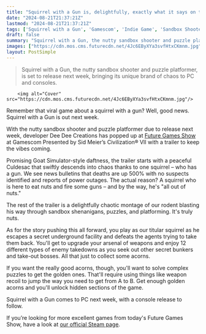```yaml
---
title: "Squirrel with a Gun is, delightfully, exactly what it says on the tin, and it's out on Steam next week"
date: "2024-08-21T21:37:21Z"
lastmod: "2024-08-21T21:37:21Z"
tags: ['Squirrel with a Gun', 'Gamescom', 'Indie Game', 'Sandbox Shooter', 'Puzzle Platformer', 'Comedy', 'Chaotic', 'PC', 'Console']
draft: false
summary: "Squirrel with a Gun, the nutty sandbox shooter and puzzle platformer, is set to release next week, bringing its unique brand of chaos to PC and consoles."
images: ["https://cdn.mos.cms.futurecdn.net/4Jc6EByXYa3svfHtxCKmnm.jpg"]
layout: PostSimple
---
```

> Squirrel with a Gun, the nutty sandbox shooter and puzzle platformer, is set to release next week, bringing its unique brand of chaos to PC and consoles.


        <img alt="Cover" src="https://cdn.mos.cms.futurecdn.net/4Jc6EByXYa3svfHtxCKmnm.jpg"/>
        
Remember that viral game about a squirrel with a gun? Well, good news. Squirrel with a Gun is out next week.

With the nutty sandbox shooter and puzzle platformer due to release next week, developer Dee Dee Creations has popped up at [Future Games Show](https://www.gamesradar.com/future-games-show/) at Gamescom Presented by Sid Meier’s Civilization® VII with a trailer to keep the vibes coming.

Promising Goat Simulator-style daftness, the trailer starts with a peaceful Culdesac that swiftly descends into chaos thanks to one squirrel – who has a gun. We see news bulletins that deaths are up 500% with no suspects identified and reports of power outages. The actual reason? A squirrel who is here to eat nuts and fire some guns – and by the way, he's "all out of nuts."

The rest of the trailer is a delightfully chaotic montage of our rodent blasting his way through sandbox shenanigans, puzzles, and platforming. It's truly nuts.

As for the story pushing this all forward, you play as our titular squirrel as he escapes a secret underground facility and defeats the agents trying to take them back. You'll get to upgrade your arsenal of weapons and enjoy 12 different types of enemy takedowns as you seek out other secret bunkers and take-out bosses. All that just to collect some acorns.

If you want the really good acorns, though, you'll want to solve complex puzzles to get the golden ones. That'll require using things like weapon recoil to jump the way you need to get from A to B. Get enough golden acorns and you'll unlock hidden sections of the game.

Squirrel with a Gun comes to PC next week, with a console release to follow.

If you’re looking for more excellent games from today's Future Games Show, have a look at [our official Steam page](https://store.steampowered.com/sale/futuregamesshow).
        